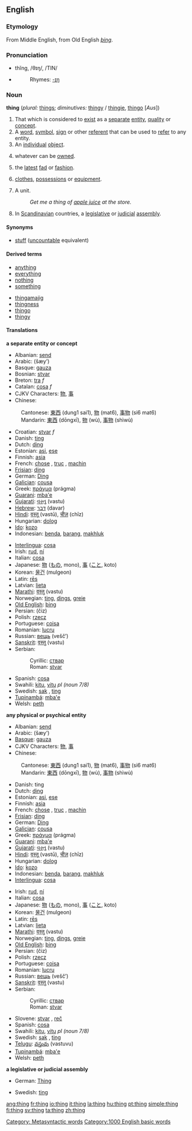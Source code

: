 {{see|Thing}}
==English==

{{rank|got|let|world|194|thing|set|told|both}}

===Etymology===
From Middle English, from Old English ''[[þing]]''.

===Pronunciation===
*thĭng, /θɪŋ/, /TIN/
*{{audio|en-us-thing.ogg|Audio (US)}}
*:Rhymes: [[Rhymes:English:-ɪŋ|-ɪŋ]]

===Noun===
{{Wikipedia}}
'''thing''' (''plural:'' [[things]]; ''diminutives:'' [[thingy]] / [[thingie]], [[thingo]] [''Aus''])

# That which is considered to [[exist]] as a [[separate]] [[entity]], [[quality]] or [[concept]].
# A [[word]], [[symbol]], [[sign]] or other [[referent]] that can be used to [[refer]] to any entity.
# An [[individual]] [[object]].
# {{law}} whatever can be [[owned]].
# the [[latest]] [[fad]] or [[fashion]].
# {{italbrac|in plural}} [[clothes]], [[possessions]] or [[equipment]].
# A unit. 
#: ''Get me a thing of [[apple juice]] at the store.''
# In [[Scandinavian]] countries, a [[legislative]] or [[judicial]] [[assembly]].

====Synonyms====
*[[stuff]] ([[uncountable]] equivalent)

====Derived terms====
{{top}}
*[[anything]]
*[[everything]]
*[[nothing]]
*[[something]]
{{mid}}
*[[thingamajig]]<!-- various spellings -->
*[[thingness]]
*[[thingo]]
*[[thingy]]
{{bottom}}

====Translations====
'''a separate entity or concept'''
{{top}}
*Albanian: [[send#Albanian|send]]
*Arabic: {{ARchar|[[شيء]]}} (šæy’) {{m}}
*Basque: [[gauza]]
*Bosnian: [[stvar]] {{f}}
*Breton: [[tra]] ''f''
*Catalan: [[cosa]] ''f''
*CJKV Characters: [[物]], [[事]]
*Chinese:
:Cantonese: [[東西]] (dung1 sai1), [[物]] (mat6), [[事物]] (si6 mat6)
:Mandarin: [[東西]] (dōngxī), [[物]] (wù), [[事物]] (shìwù)
*Croatian: [[stvar]] ''f''
*Danish: [[ting]] {{c}}
*Dutch: [[ding]] {{n}}
*Estonian: [[asi]], [[ese]]
*Finnish: [[asia]]
*French: [[chose]] {{f}}, [[truc]] {{m}}, [[machin]] {{m}} {{italbrac|informal}}
*[[Frisian]]: [[ding]] {{n}}
*German: [[Ding]] {{n}}
*[[Galician]]: [[cousa]]
*Greek: [[πράγμα]] (prágma)
*[[Guarani]]: [[mba'e]]
*[[Gujarati]]: [[વસ્તુ]] (vastu)
*[[Hebrew]]: [[דבר]] (davar)
*[[Hindi]]: [[वस्तू]] (vastū), [[चीज़]] (chīz)
*Hungarian: [[dolog]]
*[[Ido]]: [[kozo]]
*Indonesian: [[benda]], [[barang]], [[makhluk]]
{{mid}}
*[[Interlingua]]: [[cosa]]
*Irish: [[rud]], [[ní]]
*Italian: [[cosa]] {{f}}
*Japanese: [[物]] ([[もの]], mono), [[事]] ([[こと]], koto)
*Korean: [[물건]] (mulgeon)
*Latin: [[rēs]]
*Latvian: [[lieta]]
*[[Marathi]]: [[वस्तु]] (vastu)
*Norwegian: [[ting]], [[dings]], [[greie]]{{m}}
*[[Old English]]: [[þing]] {{n}}
*Persian: {{FAchar|[[چیز]]}} (čiz)
*Polish: [[rzecz]] {{f}}
*Portuguese: [[coisa]] {{f}}
*Romanian: [[lucru]] {{n}}
*Russian: [[вещь]] (vešč’) {{f}}
*[[Sanskrit]]: [[वस्तु]] (vastu)
*Serbian:
*:Cyrillic: [[ствар]] {{f}}
*:Roman: [[stvar]] {{f}}
*Spanish: [[cosa]] {{f}}
*Swahili: [[kitu]], [[vitu]] ''pl (noun 7/8)''
*Swedish: [[sak]] {{c}}, [[ting]] {{n}}
*[[Tupinambá]]: [[mba'e]]
*Welsh: [[peth]]
{{bottom}}

'''any physical or psychical entity'''
{{top}}
*Albanian: [[send#Albanian|send]]
*Arabic: {{ARchar|[[شيء]]}} (šæy’) {{m}}
*[[Basque]]: [[gauza]]
*CJKV Characters: [[物]], [[事]]
*Chinese:
:Cantonese: [[東西]] (dung1 sai1), [[物]] (mat6), [[事物]] (si6 mat6)
:Mandarin: [[東西]] (dōngxī), [[物]] (wù), [[事物]] (shìwù)
*Danish: ting {{c}}
*Dutch: [[ding]] {{n}}
*Estonian: [[asi]], [[ese]]
*Finnish: [[asia]]
*French: [[chose]] {{f}}, [[truc]] {{m}}, [[machin]] {{m}} {{italbrac|informal}}
*[[Frisian]]: [[ding]] {{n}}
*German: [[Ding]] {{n}}
*[[Galician]]: [[cousa]]
*Greek: [[πράγμα]] (prágma)
*[[Guarani]]: [[mba'e]]
*[[Gujarati]]: [[વસ્તુ]] (vastu)
*[[Hindi]]: [[वस्तू]] (vastū), [[चीज़]] (chīz)
*Hungarian: [[dolog]]
*[[Ido]]: [[kozo]]
*Indonesian: [[benda]], [[barang]], [[makhluk]]
*[[Interlingua]]: [[cosa]]
{{mid}}
*Irish: [[rud]], [[ní]]
*Italian: [[cosa]] {{f}}
*Japanese: [[物]] ([[もの]], mono), [[事]] ([[こと]], koto)
*Korean: [[물건]] (mulgeon)
*Latin: [[res|rēs]]
*Latvian: [[lieta]]
*[[Marathi]]: [[वस्तु]] (vastu)
*Norwegian: [[ting]], [[dings]], [[greie]] {{m}}
*[[Old English]]: [[þing]] {{n}}
*Persian: {{FAchar|[[چیز]]}} (čiz)
*Polish: [[rzecz]] {{f}}
*Portuguese: [[coisa]] {{f}}
*Romanian: [[lucru]] {{n}}
*Russian: [[вещь]] (vešč’) {{f}}
*[[Sanskrit]]: [[वस्तु]] (vastu)
*Serbian:
*:Cyrillic: [[ствар]] {{f}}
*:Roman: [[stvar]] {{f}}
*Slovene: [[stvar]] {{f}}, [[reč]] {{f}}
*Spanish: [[cosa]] {{f}}
*Swahili: [[kitu]], [[vitu]] ''pl (noun 7/8)''
*Swedish: [[sak]] {{c}}, [[ting]] {{n}}
*[[Telugu]]: [[వస్తువు]] (vastuvu)
*[[Tupinambá]]: [[mba'e]]
*Welsh: [[peth]]
{{bottom}}

'''a legislative or judicial assembly'''
{{top}}
*German: [[Thing]] {{n}}
{{mid}}
*Swedish: [[ting]] {{n}}
{{bottom}}

[[Category: Metasyntactic words]]
[[Category:1000 English basic words]]

[[ang:thing]]
[[fr:thing]]
[[io:thing]]
[[it:thing]]
[[la:thing]]
[[hu:thing]]
[[pt:thing]]
[[simple:thing]]
[[fi:thing]]
[[sv:thing]]
[[ta:thing]]
[[zh:thing]]